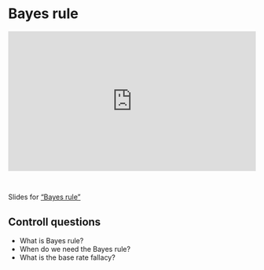 # Bayes rule

::: {style="padding:56.25% 0 0 0;position:relative;"}
<iframe src="https://player.vimeo.com/video/1050050063?badge=0&amp;autopause=0&amp;player_id=0&amp;app_id=58479" frameborder="0" allow="autoplay; fullscreen; picture-in-picture; clipboard-write; encrypted-media" style="position:absolute;top:0;left:0;width:100%;height:100%;" title="Bayes rule">

</iframe>
:::

```{=html}
<script src="https://player.vimeo.com/api/player.js"></script>
```

<br>

Slides for ["Bayes rule"](video-pdfs/2/bayes_rule.pdf)

## Controll questions

-   What is Bayes rule?
-   When do we need the Bayes rule?
-   What is the base rate fallacy?
